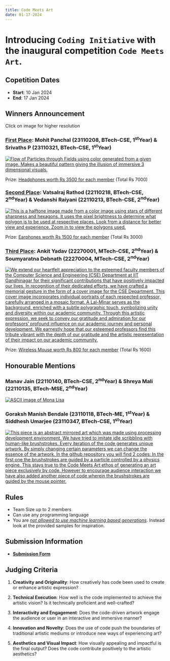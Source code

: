 ```yaml
---
title: Code Meets Art
date: 01-17-2024
---
```


# Introducing `Coding Initiative` with the inaugural competition `Code Meets Art`.

## Copetition Dates

* **Start**: 10 Jan 2024
* **End**: 17 Jan 2024

## **Winners Announcement**

Click on image for higher resolution

### **<u>First Place</u>**: Mohit Panchal (23110208, BTech-CSE, 1^st^Year) &<br> Srivaths P (23110321, BTech-CSE, 1^st^Year)
[![Flow of Particles through Fields using color generated from a given image. Makes a beautiful pattern giving the illusion of immersive 3 dimensional visuals.](code_meets_art/FirstLowRes.jpg)](code_meets_art/FirstHighRes.jpg)

Prize: [Headphones worth Rs 3500 for each member](https://www.amazon.in/boAt-Rockerz-551ANC-Cancellation-Headphones/dp/B0BZHRB9J1/ref=cs_sr_dp_2?crid=3BUEFBUO91UR9&keywords=headphones&qid=1704350602&sprefix=headphones%2Caps%2C202&sr=8-14&th=1) (Total Rs 7000)

### **<u>Second Place</u>**: Vatsalraj Rathod (22110218, BTech-CSE, 2^nd^Year) & Vedanshi Raiyani (22110213, BTech-CSE, 2^nd^Year)
[![This is a halftone image made from a color image using stars of different sharpness and hexagons. It uses the pixel brightness to determine what polygon is to be used at respective places. Look from a distance for better view and experience. Zoom in to view the polygons used.](code_meets_art/SecondLowRes.jpg)](code_meets_art/SecondHighRes.jpg)

Prize: [Earphones worth Rs 1500 for each member](https://www.amazon.in/Boult-Audio-Playtime-Bluetooth-Wireless/dp/B0CHVW97GR/ref=sr_1_1_sspa?keywords=earphones&qid=1704348912&sr=8-1-spons&sp_csd=d2lkZ2V0TmFtZT1zcF9hdGY&th=1) (Total Rs 3000)

### **<u>Third Place</u>**: Ankit Yadav (22270001, MTech-CSE, 2^nd^Year) & Soumyaratna Debnath (22270004, MTech-CSE, 2^nd^Year)
[![We extend our heartfelt appreciation to the esteemed faculty members of the Computer Science and Engineering (CSE) Department at IIT Gandhinagar for their significant contributions that have positively impacted our lives. In recognition of their dedicated efforts, we have crafted a memorial gesture in the form of a cover image for the CSE Department. This cover image incorporates individual portraits of each respected professor, carefully arranged in a mosaic format. A Lal-Minar serves as the background, enriched with a subtle polygraphic touch, symbolizing unity and diversity within our academic community. Through this artistic expression, we seek to convey our gratitude and admiration for our professors' profound influence on our academic journey and personal development. We earnestly hope that our esteemed professors find this tribute vibrant with the depth of our gratitude and the artistic representation of their impact on our academic community.](code_meets_art/ThirdLowRes.png)](code_meets_art/ThirdHighRes.png)

Prize: [Wireless Mouse worth Rs 800 for each member](https://www.amazon.in/Logitech-Silent-Wireless-Mouse-Charcoal/dp/B01M72LILF/ref=sr_1_1_sspa?crid=3GHZFBA1VN4S8&keywords=wireless+mouse&qid=1704350455&s=computers&sprefix=wirel%2Ccomputers%2C206&sr=1-1-spons&sp_csd=d2lkZ2V0TmFtZT1zcF9hdGY&psc=1) (Total Rs 1600)

## **Honourable Mentions**

### Manav Jain (22110140, BTech-CSE, 2^nd^Year) & Shreya Mali (22110135, BTech-MSE, 2^nd^Year)
[![ASCII image of Mona Lisa](code_meets_art/Honourable1LowRes.png)](code_meets_art/Honourable1HighRes.jpg)

###  Goraksh Manish Bendale (23110118, BTech-ME, 1^st^Year) & Siddhesh Umarjee (23110347, BTech-CSE, 1^st^Year)
[![This piece is an abstract mirrored art which was made using processing development environment. We have tried to imitate idle scribbling with human-like brushstrokes. Every iteration of the code generates unique artwork. By simply changing certain parameters we can change the essence of the artwork. In the github repository you will find 2 codes: In the first one the brushstrokes are guided by a particle controlled by a physics engine. This stays true to the Code Meets Art ethos of generating an art piece exclusively by code. However to encourage audience interaction we have also added another piece of code wherein the brushstrokes are guided by the mouse pointer.](code_meets_art/Honourable2LowRes.png)](code_meets_art/Honourable2HighRes.png)

## **Rules**

* Team Size up to 2 members
* Can use any programming language
* You are <u>_not allowed to use machine learning based generations_</u>. Instead look at the provided samples for inspiration.

## **Submission Information**

* **[Submission Form](https://forms.gle/T5Rnx7WtMFQK148t8)**

## **Judging Criteria**

1. **Creativity and Originality**: How creatively has code been used to create or enhance
artistic expression?

2. **Technical Execution**: How well is the code implemented to achieve the artistic vision? Is it technically proficient and well-crafted?

3. **Interactivity and Engagement**: Does the code-driven artwork engage the audience or user in an interactive and immersive manner?

4. **Innovation and Novelty**: Does the use of code push the boundaries of traditional artistic mediums or introduce new ways of experiencing art?

5. **Aesthetics and Visual Impact**: How visually appealing and impactful is the final output? Does the code contribute positively to the artistic aesthetics?